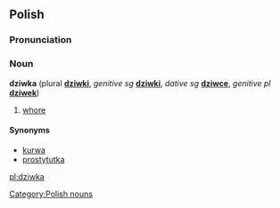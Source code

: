 ==Polish==

===Pronunciation===
{{IPA|/ˈʥifka/}}

===Noun===
'''dziwka''' {{f}} (plural '''[[dziwki]]''', ''genitive sg'' '''[[dziwki]]''', ''dative sg'' '''[[dziwce]]''', ''genitive pl'' '''[[dziwek]]''')

# {{slang|lang=pl}} [[whore]]

====Synonyms====
* [[kurwa]]
* [[prostytutka]]

[[Category:Polish nouns]]

[[pl:dziwka]]